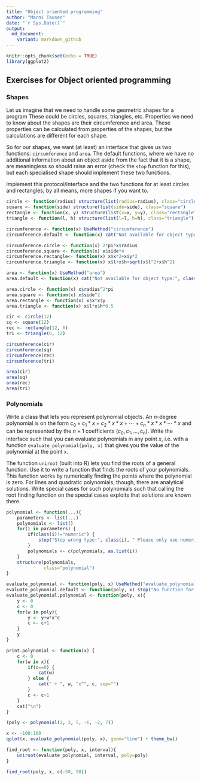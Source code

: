 ```yaml
---
title: "Object oriented programming"
author: "Marni Tausen"
date: "`r Sys.Date()`"
output:
  md_document:
    variant: markdown_github
---
```


```r
knitr::opts_chunk$set(echo = TRUE)
library(ggplot2)
```

## Exercises for Object oriented programming


### Shapes

Let us imagine that we need to handle some geometric shapes for a program These could be circles, squares, triangles, etc. Properties we need to know about the shapes are their circumference and area. These properties can be calculated from properties of the shapes, but the calculations are different for each shape.

So for our shapes, we want (at least) an interface that gives us two functions: `circumference` and `area`. The default functions, where we have no additional information about an object aside from the fact that it is a shape, are meaningless so should raise an error (check the `stop` function for this), but each specialised shape should implement these two functions.

Implement this protocol/interface and the two functions for at least
circles and rectangles; by all means, more shapes if you want to.

```r

circle <- function(radius) structure(list(radius=radius), class="circle")
square <- function(side) structure(list(side=side), class="square")
rectangle <- function(x, y) structure(list(x=x, y=y), class="rectangle")
triangle <- function(l, h) structure(list(l=l, h=h), class="triangle")

circumference <- function(x) UseMethod("circumference")
circumference.default <- function(x) cat("Not available for object type:", class(x), "\n")

circumference.circle <- function(x) 2*pi*x$radius
circumference.square <- function(x) x$side*4
circumference.rectangle<- function(x) x$x*2+x$y*2
circumference.triangle <- function(x) x$l+x$h+sqrt(x$l^2+x$h^2)

area <- function(x) UseMethod("area")
area.default <- function(x) cat("Not available for object type:", class(x), "\n")

area.circle <- function(x) x$radius^2*pi
area.square <- function(x) x$side^2
area.rectangle <- function(x) x$x*x$y
area.triangle <- function(x) x$l*x$h*0.5

cir <- circle(12)
sq <- square(12)
rec <- rectangle(12, 6)
tri <- triangle(6, 12)

circumference(cir)
circumference(sq)
circumference(rec)
circumference(tri)

area(cir)
area(sq)
area(rec)
area(tri)

```

### Polynomials

Write a class that lets you represent polynomial objects. An $n$-degree polynomial is on the form
$c_0 + c_1 * x + c_2 * x*x + \cdots + c_n * x * x * \cdots * x$
and can be represented by the $n+1$ coefficients $(c_0, c_1, \ldots, c_n)$. Write the interface such that you can evaluate polynomials in any point $x$, i.e. with a function `evaluate_polynomial(poly, x)` that gives you the value of the polynomial at the point `x`.

The function `uniroot` (built into R) lets you find the roots of a general function. Use it to write a function that finds the roots of your polynomials. This function works by numerically finding the points where the polynomial is zero. For lines and quadratic polynomials, though, there are analytical solutions. Write special cases for such polynomials such that calling the root finding function on the special cases exploits that solutions are known there.

```r
polynomial <- function(...){
    parameters <- list(...)
    polynomials <- list()
    for(i in parameters) {
        if(class(i)!="numeric") {
            stop("Stop wrong type:", class(i), " Please only use numeric!")
        }
        polynomials <- c(polynomials, as.list(i))
    }
    structure(polynomials,
              class="polynomial")
}

evaluate_polynomial <- function(poly, x) UseMethod("evaluate_polynomial")
evaluate_polynomial.default <- function(poly, x) stop("No function for this class:", class(poly))
evaluate_polynomial.polynomial <- function(poly, x){
    y <- 0
    c <- 0
    for(w in poly){
        y <- y+w*x^c
        c <- c+1
    }
    y
}

print.polynomial <- function(x) {
    c <- 0
    for(w in x){
        if(c==0) {
            cat(w)
        } else {
            cat(" + ", w, "x^", c, sep="")
        }
        c <- c+1
    }
    cat("\n")
}

(poly <- polynomial(2, 3, 5, -6, -2, 7))

x <- -100:100
qplot(x, evaluate_polynomial(poly, x), geom="line") + theme_bw()

find_root <- function(poly, x, interval){
    uniroot(evaluate_polynomial, interval, poly=poly)
}

find_root(poly, x, c(-50, 50))

```


